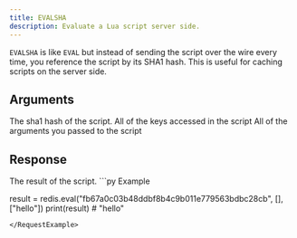 ```yaml
---
title: EVALSHA
description: Evaluate a Lua script server side.
---
```


`EVALSHA` is like `EVAL` but instead of sending the script over the wire every time, you reference the script by its SHA1 hash. This is useful for caching scripts on the server side. 

## Arguments

<ParamField body="sha" type="str" required>
  The sha1 hash of the script.
</ParamField>

<ParamField body="keys" type="string[]" required>
  All of the keys accessed in the script
</ParamField>

<ParamField body="args" type="unknown[]" required>
  All of the arguments you passed to the script
</ParamField>

## Response

<ResponseField type="?" required>
  The result of the script.
</ResponseField>

<RequestExample>
```py Example

result = redis.eval("fb67a0c03b48ddbf8b4c9b011e779563bdbc28cb", [], ["hello"])
print(result) # "hello"

```
</RequestExample>

